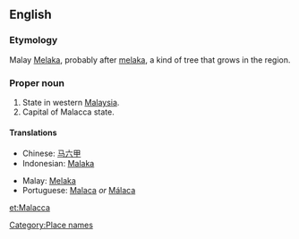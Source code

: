 ==English==

===Etymology===
Malay [[Melaka]], probably after [[melaka]], a kind of tree that grows in the region.

===Proper noun===
{{en-proper noun}}

# State in western [[Malaysia]].
# Capital of Malacca state.

====Translations====
{{trans-top|State in Malaysia}}
* Chinese: [[马六甲]]
* Indonesian: [[Malaka]]
{{trans-mid}}
* Malay: [[Melaka]]
* Portuguese: [[Malaca]] ''or'' [[Málaca]] {{f}}
{{trans-bottom}}

[[Category:Place names]]

[[et:Malacca]]